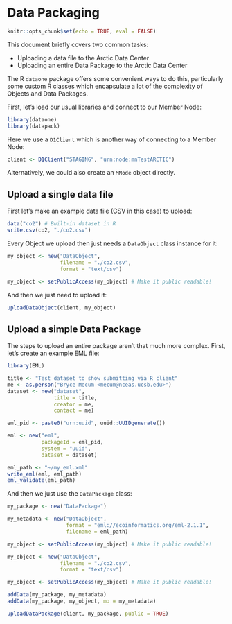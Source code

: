 # Data Packaging

```r
knitr::opts_chunk$set(echo = TRUE, eval = FALSE)
```

This document briefly covers two common tasks:

- Uploading a data file to the Arctic Data Center
- Uploading an entire Data Package to the Arctic Data Center

The R `dataone` package offers some convenient ways to do this, particularly some custom R classes which encapsulate a lot of the complexity of Objects and Data Packages.

First, let's load our usual libraries and connect to our Member Node:

```r
library(dataone)
library(datapack)
```

Here we use a `D1Client` which is another way of connecting to a Member Node:

```r
client <- D1Client("STAGING", "urn:node:mnTestARCTIC")
```

Alternatively, we could also create an `MNode` object directly.

## Upload a single data file

First let's make an example data file (CSV in this case) to upload:

```r
data("co2") # Built-in dataset in R
write.csv(co2, "./co2.csv")
```

Every Object we upload then just needs a `DataObject` class instance for it:

```r
my_object <- new("DataObject", 
                 filename = "./co2.csv",
                 format = "text/csv")

my_object <- setPublicAccess(my_object) # Make it public readable!
```

And then we just need to upload it:

```r
uploadDataObject(client, my_object)
```

## Upload a simple Data Package

The steps to upload an entire package aren't that much more complex.
First, let's create an example EML file:

```r
library(EML)

title <- "Test dataset to show submitting via R client"
me <- as.person("Bryce Mecum <mecum@nceas.ucsb.edu>")
dataset <- new("dataset",
               title = title,
               creator = me,
               contact = me)

eml_pid <- paste0("urn:uuid", uuid::UUIDgenerate())

eml <- new("eml",
           packageId = eml_pid,
           system = "uuid",
           dataset = dataset)

eml_path <- "~/my_eml.xml"
write_eml(eml, eml_path)
eml_validate(eml_path)
```

And then we just use the `DataPackage` class:

```r
my_package <- new("DataPackage")

my_metadata <- new("DataObject", 
                   format = "eml://ecoinformatics.org/eml-2.1.1", 
                   filename = eml_path)

my_object <- setPublicAccess(my_object) # Make it public readable!

my_object <- new("DataObject", 
                 filename = "./co2.csv",
                 format = "text/csv")

my_object <- setPublicAccess(my_object) # Make it public readable!

addData(my_package, my_metadata)
addData(my_package, my_object, mo = my_metadata)
```

```r
uploadDataPackage(client, my_package, public = TRUE)
```
